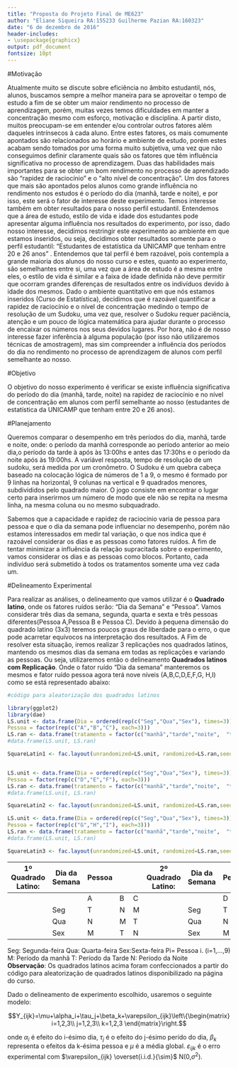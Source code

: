 ```yaml
---
title: "Proposta do Projeto Final de ME623"
author: "Eliane Siqueira RA:155233 Guilherme Pazian RA:160323"
date: "6 de dezembro de 2016"
header-includes:
- \usepackage{graphicx}
output: pdf_document
fontsize: 10pt
---
```

#Motivação

  Atualmente muito se discute sobre eficiência no âmbito estudantil, nós, alunos,  buscamos sempre a melhor maneira para se aproveitar o tempo de estudo a fim de se obter um maior rendimento no processo de aprendizagem, porém, muitas vezes temos dificuldades em manter a concentração mesmo com esforço, motivação e disciplina. A partir disto, muitos preocupam-se em entender e/ou controlar outros fatores além daqueles intrínsecos à cada aluno. Entre estes fatores, os mais comumente apontados são relacionados ao horário e ambiente de estudo, porém estes acabam sendo tomados por uma forma muito subjetiva, uma vez que não conseguimos definir claramente quais são os fatores que têm influência significativa no processo de aprendizagem.
Duas das habilidades mais importantes para se obter um bom rendimento no processo de aprendizado são “rapidez de raciocínio” e o “alto nível de concentração”. Um dos fatores que mais são apontados pelos alunos como grande influência no rendimento nos estudos é o período do dia (manhã, tarde e noite), e por isso, este será o fator de interesse deste experimento. Temos interesse também em obter resultados para o nosso perfil estudantil.
Entendemos que a área de estudo, estilo de vida e idade dos estudantes pode apresentar alguma influência nos resultados do experimento, por isso, dado nosso interesse, decidimos restringir este experimento ao ambiente em que estamos inseridos, ou seja, decidimos obter resultados somente para o perfil estudantil: “Estudantes de estatística da UNICAMP que tenham entre  20 e 26 anos” . Entendemos que tal perfil é bem razoável, pois contempla a grande maioria dos alunos do nosso curso e estes, quanto ao experimento, são semelhantes entre si, uma vez que a área de estudo é a mesma entre eles, o estilo de vida é similar e a faixa de idade definida não deve permitir que ocorram grandes diferenças de resultados entre os indivíduos devido à idade dos mesmos.
Dado o ambiente quantitativo em que nós estamos inseridos (Curso de Estatística), decidimos que é razoável quantificar  a rapidez de raciocínio e o nível de concentração medindo o tempo de resolução de um Sudoku, uma vez que, resolver o Sudoku requer paciência, atenção e um pouco de lógica matemática para ajudar durante o processo de encaixar os números nos seus devidos lugares.
Por hora, não é de nosso interesse fazer inferência à alguma população (por isso não utilizaremos técnicas de amostragem), mas sim compreender a influência dos períodos do dia no rendimento no processo de aprendizagem de alunos com perfil semelhante ao nosso.


#Objetivo

O objetivo do nosso experimento é verificar se existe influência significativa do período do dia (manhã, tarde, noite) na rapidez de raciocínio e no nível de concentração em alunos com perfil semelhante ao nosso (estudantes de estatística da UNICAMP que tenham entre  20 e 26 anos).

#Planejamento

  Queremos comparar o desempenho em três períodos do dia, manhã, tarde e noite, onde:
o período da manhã corresponde ao período anterior ao meio dia,o período da tarde à após às 13:00hs e antes das 17:30hs e o período da noite após às 19:00hs.
A variável resposta, tempo de resolução de um sudoku, será medida por um cronômetro. 
O Sudoku é um quebra cabeça baseado na colocação lógica de números de 1 a 9, o mesmo é formado por 9 linhas na horizontal, 9 colunas na vertical  e 9 quadrados menores, subdivididos pelo quadrado maior. O jogo consiste em encontrar o lugar certo para inserirmos um número de modo que ele não se repita na mesma linha, na mesma coluna ou no mesmo subquadrado.

\begin{figure}[!ht]
    \centering
    \includegraphics[width=9.5cm, height=9cm]{sudoku/sudoku.jpg}
    \caption{Estrutura do Sudoku}
\end{figure}

Sabemos que a capacidade e rapidez de raciocínio varia de pessoa para pessoa e que o dia da semana pode influenciar no desempenho,  porém não estamos interessados em medir tal variação, o que nos indica que é razoável considerar os dias e as pessoas como fatores ruídos.
A fim de tentar minimizar a influência da relação supracitada sobre o experimento, vamos considerar os dias e as pessoas como blocos. 
Portanto, cada indivíduo será submetido à todos os tratamentos somente uma vez cada um.

#Delineamento Experimental

  Para realizar as análises, o delineamento que vamos utilizar é o **Quadrado latino**, onde os fatores ruídos serão: "Dia da Semana" e "Pessoa". Vamos considerar três dias da semana, segunda, quarta e sexta e três pessoas diferentes(Pessoa A,Pessoa B e Pessoa C). 
  Devido à pequena dimensão do quadrado latino (3x3) teremos poucos graus de liberdade para o erro, o que pode acarretar equívocos na interpretação dos resultados. A Fim de resolver esta situação, iremos realizar 3 replicações nos quadrados latinos, mantendo os mesmos dias da semana em todas as replicações e variando as pessoas. Ou seja, utilizaremos então o delineamento **Quadrados latinos com Replicação**.
    Onde o fator ruído "Dia da semana" manteremos os mesmos e fator ruído pessoa agora terá nove níveis (A,B,C,D,E,F,G, H,I) como se está representado abaixo: 
  
```r
#código para aleatorização dos quadrados latinos

library(ggplot2)
library(dae)
LS.unit <- data.frame(Dia = ordered(rep(c("Seg","Qua","Sex"), times=3)),
Pessoa = factor(rep(c("A","B","C"), each=3)))
LS.ran <- data.frame(tratamento = factor(c("manhã","tarde","noite",  "tarde","noite","manhã", "noite","manhã","tarde")))
#data.frame(LS.unit, LS.ran)

SquareLatin1 <- fac.layout(unrandomized=LS.unit, randomized=LS.ran,seed = 4578)


LS.unit <- data.frame(Dia = ordered(rep(c("Seg","Qua","Sex"), times=3)),
Pessoa = factor(rep(c("D","E","F"), each=3)))
LS.ran <- data.frame(tratamento = factor(c("manhã","tarde","noite",  "tarde","noite","manhã", "noite","manhã","tarde")))
#data.frame(LS.unit, LS.ran)

SquareLatin2 <- fac.layout(unrandomized=LS.unit, randomized=LS.ran,seed = 784546589)

LS.unit <- data.frame(Dia = ordered(rep(c("Seg","Qua","Sex"), times=3)),
Pessoa = factor(rep(c("G","H","I"), each=3)))
LS.ran <- data.frame(tratamento = factor(c("manhã","tarde","noite",  "tarde","noite","manhã", "noite","manhã","tarde")))
#data.frame(LS.unit, LS.ran)

SquareLatin3 <- fac.layout(unrandomized=LS.unit, randomized=LS.ran,seed = 48784559)
```

| 1º Quadrado Latino: | Dia da Semana | Pessoa |    |    | 2º Quadrado Latino: | Dia da Semana | Pessoa |    |    | 3º Quadrado Latino: | Dia da Semana | Pessoa |    |    |
|---------------------|---------------|--------|----|----|---------------------|---------------|--------|----|----|---------------------|---------------|--------|----|----|
|                     |               | A     | B | C |                     |               | D     | E | F |                     |               | G     | H | I |
|                     | Seg           | T      | N  | M  |                     | Seg           | T      | M  | N  |                     | Seg           | N      | T  | M  |
|                     | Qua           | N      | M  | T  |                     | Qua           | N      | T  | M  |                     | Qua           | M      | N  | T  |
|                     | Sex           | M      | T  | N  |                     | Sex           | M      | N  | T  |                     | Sex           | T      | M  | N  |

Seg: Segunda-feira  Qua: Quarta-feira   Sex:Sexta-feira  Pi= Pessoa i. (i=1,...,9)  M: Período da manhã   T: Período da Tarde   N: Período da Noite  
**Observação**: Os quadrados latinos acima foram confeccionados a partir do código para aleatorização de quadrados latinos disponibilizado na página do curso.
  
Dado o delineamento de experimento escolhido, usaremos o seguinte modelo:

$$Y_{ijk}=\mu+\alpha_i+\tau_j+\beta_k+\varepsilon_{ijk}\left\{\begin{matrix}
i=1,2,3\\ 
j=1,2,3\\ 
k=1,2,3
\end{matrix}\right.$$


onde  $\alpha_i$ é efeito do i-ésimo dia, $\tau_j$ é o efeito do j-ésimo perído do dia, $\beta_k$ representa o efeitos da k-ésima pessoa e $\mu$ é a média global. 
$\varepsilon_{ijk}$ é o erro experimental com $\varepsilon_{ijk}  \overset{i.i.d.}{\sim}$ N(0,$\sigma^2$).